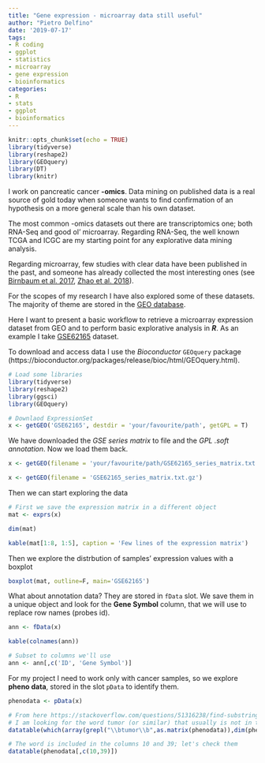 ```yaml
---
title: "Gene expression - microarray data still useful"
author: "Pietro Delfino"
date: '2019-07-17'
tags:
- R coding
- ggplot
- statistics
- microarray
- gene expression
- bioinformatics
categories:
- R
- stats
- ggplot
- bioinformatics
---
```


```r
knitr::opts_chunk$set(echo = TRUE)
library(tidyverse)
library(reshape2)
library(GEOquery)
library(DT)
library(knitr)
```

I work on pancreatic cancer **-omics**. Data mining on published data is a real source of gold today when someone wants to find confirmation of an hypothesis on a more general scale than his own dataset.

The most common -omics datasets out there are transcriptomics one; both RNA-Seq and good ol' microarray. Regarding RNA-Seq, the well known TCGA and ICGC are my starting point for any explorative data mining analysis.

Regarding microarray, few studies with clear data have been published in the past, and someone has already collected the most interesting ones (see [Birnbaum et al. 2017](https://www.ncbi.nlm.nih.gov/pmc/articles/PMC5674743/), [Zhao et al. 2018](https://www.ncbi.nlm.nih.gov/pmc/articles/PMC5975421/)).

For the scopes of my research I have also explored some of these datasets. The majority of theme are stored in the [GEO database](https://www.ncbi.nlm.nih.gov/geo/).

Here I want to present a basic workflow to retrieve a microarray expression dataset from GEO and to perform basic explorative analysis in ***R***. As an example I take [GSE62165](https://www.ncbi.nlm.nih.gov/geo/query/acc.cgi?acc=GSE62165) dataset.

To download and access data I use the *Bioconductor* `GEOquery` package (https://bioconductor.org/packages/release/bioc/html/GEOquery.html).

```r
# Load some libraries
library(tidyverse)
library(reshape2)
library(ggsci)
library(GEOquery)

# Downlaod ExpressionSet
x <- getGEO('GSE62165', destdir = 'your/favourite/path', getGPL = T)
```

We have downloaded the *GSE series matrix* to file and the *GPL .soft annotation*.
Now we load them back.

```r
x <- getGEO(filename = 'your/favourite/path/GSE62165_series_matrix.txt.gz')
```

```r
x <- getGEO(filename = 'GSE62165_series_matrix.txt.gz')
```

Then we can start exploring the data

```r
# First we save the expression matrix in a different object
mat <- exprs(x)

dim(mat)

kable(mat[1:8, 1:5], caption = 'Few lines of the expression matrix')
```

Then we explore the distrbution of samples' expression values with a boxplot

```r
boxplot(mat, outline=F, main='GSE62165')
```

What about annotation data? They are stored in `fData` slot. We save them in a unique object and look for the **Gene Symbol** column, that we will use to replace row names (probes id).

```r
ann <- fData(x)

kable(colnames(ann))

# Subset to columns we'll use
ann <- ann[,c('ID', 'Gene Symbol')]
```

For my project I need to work only with cancer samples, so we explore **pheno data**, stored in the slot `pData` to identify them.

```r
phenodata <- pData(x)

# From here https://stackoverflow.com/questions/51316238/find-substring-in-dataframe-in-r I found I nice way to identify the position of a string in the entire dataframe; 
# I am looking for the word tumor (or similar) that usually is not in the colnames
datatable(which(array(grepl("\\btumor\\b",as.matrix(phenodata)),dim(phenodata)),T))
```

```r
# The word is included in the columns 10 and 39; let's check them
datatable(phenodata[,c(10,39)])
```






